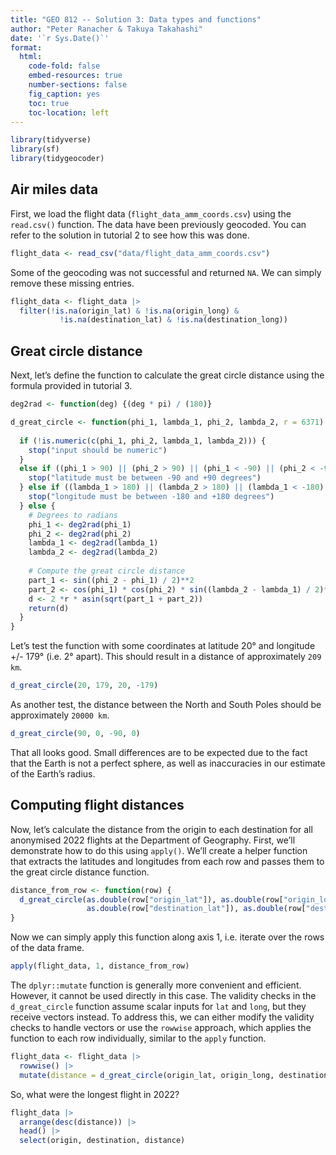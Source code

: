 ---
title: "GEO 812 -- Solution 3: Data types and functions"
author: "Peter Ranacher & Takuya Takahashi"
date: '`r Sys.Date()`'
format: 
  html:
    code-fold: false
    embed-resources: true
    number-sections: false
    fig_caption: yes
    toc: true
    toc-location: left
---


```{r packages, message=FALSE}
library(tidyverse)
library(sf)
library(tidygeocoder)
```

## Air miles data 

First, we load the flight data (`flight_data_amm_coords.csv`) using the `read.csv()` function. The data have been previously geocoded. You can refer to the solution in tutorial 2 to see how this was done. 

```{r load_csv, message=FALSE}
flight_data <- read_csv("data/flight_data_amm_coords.csv")

```

Some of the geocoding was not successful and returned `NA`. We can simply remove these missing entries.

```{r}
flight_data <- flight_data |> 
  filter(!is.na(origin_lat) & !is.na(origin_long) & 
           !is.na(destination_lat) & !is.na(destination_long))
```


## Great circle distance

Next, let's define the function to calculate the great circle distance using the formula provided in tutorial 3.

```{r}

deg2rad <- function(deg) {(deg * pi) / (180)}

d_great_circle <- function(phi_1, lambda_1, phi_2, lambda_2, r = 6371) {
  
  if (!is.numeric(c(phi_1, phi_2, lambda_1, lambda_2))) {
    stop("input should be numeric")
  }
  else if ((phi_1 > 90) || (phi_2 > 90) || (phi_1 < -90) || (phi_2 < -90)) {
    stop("latitude must be between -90 and +90 degrees")
  } else if ((lambda_1 > 180) || (lambda_2 > 180) || (lambda_1 < -180) || (lambda_2 < -180)) {
    stop("longitude must be between -180 and +180 degrees")
  } else {
    # Degrees to radians
    phi_1 <- deg2rad(phi_1)
    phi_2 <- deg2rad(phi_2)
    lambda_1 <- deg2rad(lambda_1)
    lambda_2 <- deg2rad(lambda_2)
    
    # Compute the great circle distance
    part_1 <- sin((phi_2 - phi_1) / 2)**2
    part_2 <- cos(phi_1) * cos(phi_2) * sin((lambda_2 - lambda_1) / 2)**2
    d <- 2 *r * asin(sqrt(part_1 + part_2))
    return(d)
  }
}
```

Let's test the function with some coordinates at latitude 20° and longitude
+/- 179° (i.e. 2° apart). This should result in a distance of approximately `209 km`.

```{r}
d_great_circle(20, 179, 20, -179)
```

As another test, the distance between the North and South Poles should be approximately `20000 km`.

```{r}
d_great_circle(90, 0, -90, 0)
```

That all looks good. Small differences are to be expected due to the fact that the Earth is not a perfect sphere, as well as inaccuracies in our estimate of the Earth's radius.

## Computing flight distances

Now, let's calculate the distance from the origin to each destination for all anonymised 2022 flights at the Department of Geography. First, we'll demonstrate how to do this using `apply()`. We'll create a helper function that extracts the latitudes and longitudes from each row and passes them to the great circle distance function.

```{r distance from row}

distance_from_row <- function(row) {
  d_great_circle(as.double(row["origin_lat"]), as.double(row["origin_long"]), 
                 as.double(row["destination_lat"]), as.double(row["destination_long"]))
}

```


Now we can simply apply this function along axis 1, i.e. iterate over the rows of the data frame.

```{r, results='hide'}
apply(flight_data, 1, distance_from_row)
```

The `dplyr::mutate` function is generally more convenient and efficient. However, it cannot be used directly in this case. The validity checks in the `d_great_circle` function assume scalar inputs for `lat` and `long`, but they receive vectors instead. To address this, we can either modify the validity checks to handle vectors or use the `rowwise` approach, which applies the function to each row individually, similar to the `apply` function.


```{r error=TRUE}
flight_data <- flight_data |> 
  rowwise() |>
  mutate(distance = d_great_circle(origin_lat, origin_long, destination_lat, destination_long)) 
```
 
So, what were the longest flight in 2022? 
```{r}
flight_data |>
  arrange(desc(distance)) |>
  head() |>
  select(origin, destination, distance)
```
